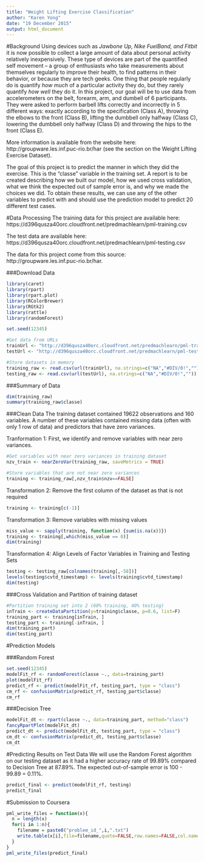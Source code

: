 ```yaml
---
title: "Weight Lifting Exercise Classification"
author: "Karen Yong"
date: "19 December 2015"
output: html_document
---
```


#Background
Using devices such as *Jawbone Up, Nike FuelBand, and Fitbit* it is now possible to collect a large amount of data about personal activity relatively inexpensively. These type of devices are part of the quantified self movement – a group of enthusiasts who take measurements about themselves regularly to improve their health, to find patterns in their behavior, or because they are tech geeks. One thing that people regularly do is quantify *how much* of a particular activity they do, but they rarely quantify *how well* they do it. In this project, our goal will be to use data from accelerometers on the belt, forearm, arm, and dumbell of 6 participants. They were asked to perform barbell lifts correctly and incorrectly in 5 different ways: exactly according to the specification (Class A), throwing the elbows to the front (Class B), lifting the dumbbell only halfway (Class C), lowering the dumbbell only halfway (Class D) and throwing the hips to the front (Class E).

More information is available from the website here: http://groupware.les.inf.puc-rio.br/har (see the section on the Weight Lifting Exercise Dataset). 

The goal of this project is to predict the manner in which they did the exercise. This is the “classe” variable in the training set. A report is to be created describing how we built our model, how we used cross validation, what we think the expected out of sample error is, and why we made the choices we did. To obtain these results, we can use any of the other variables to predict with and should use the prediction model to predict 20 different test cases.

#Data Processing
The training data for this project are available here: 
https://d396qusza40orc.cloudfront.net/predmachlearn/pml-training.csv

The test data are available here: 
https://d396qusza40orc.cloudfront.net/predmachlearn/pml-testing.csv

The data for this project come from this source: http://groupware.les.inf.puc-rio.br/har.

###Download Data
```r
library(caret)
library(rpart)
library(rpart.plot)
library(RColorBrewer)
library(RGtk2)
library(rattle)
library(randomForest)

set.seed(12345)

#Get data from URLs
trainUrl <- "http://d396qusza40orc.cloudfront.net/predmachlearn/pml-training.csv"
testUrl <- "http://d396qusza40orc.cloudfront.net/predmachlearn/pml-testing.csv"

#Store datasets in memory
training_raw <- read.csv(url(trainUrl), na.strings=c("NA","#DIV/0!",""))
testing_raw <- read.csv(url(testUrl), na.strings=c("NA","#DIV/0!",""))
```

###Summary of Data
```r
dim(training_raw)
summary(training_raw$classe)
```

###Clean Data
The training dataset contained 19622 observations and 160 variables. A number of these variables contained missing data (often with only 1 row of data) and predictors that have zero variances.

Tranformation 1: First, we identify and remove variables with near zero variances.

```r
#Get variables with near zero variances in training dataset
nzv_train <- nearZeroVar(training_raw, saveMetrics = TRUE)

#Store variables that are not near zero variances
training <- training_raw[,nzv_train$nzv==FALSE]
```

Transformation 2: Remove the first column of the dataset as that is not required
```r
training <- training[c(-1)]
```

Transformation 3: Remove variables with missing values
```r
miss_value <- sapply(training, function(x) {sum(is.na(x))})
training <- training[,which(miss_value == 0)]
dim(training)
```

Transformation 4: Align Levels of Factor Variables in Training and Testing Sets
```r
testing <- testing_raw[colnames(training[,-58])]
levels(testing$cvtd_timestamp) <- levels(training$cvtd_timestamp)
dim(testing)
```

###Cross Validation and Partition of training dataset 
```r
#Partition training set into 2 (60% training, 40% testing)
inTrain <- createDataPartition(y=training$classe, p=0.6, list=F)
training_part <- training[inTrain, ]
testing_part <- training[-inTrain, ]
dim(training_part)
dim(testing_part)
```

#Prediction Models

###Random Forest

```r
set.seed(12345)
modelFit_rf <- randomForest(classe ~., data=training_part)
plot(modelFit_rf)
predict_rf <- predict(modelFit_rf, testing_part, type = "class")
cm_rf <- confusionMatrix(predict_rf, testing_part$classe)
cm_rf
```

###Decision Tree

```r
modelFit_dt <- rpart(classe ~., data=training_part, method="class")
fancyRpartPlot(modelFit_dt)
predict_dt <- predict(modelFit_dt, testing_part, type = "class")
cm_dt <- confusionMatrix(predict_dt, testing_part$classe)
cm_dt

```

#Predicting Results on Test Data
We will use the Random Forest algorithm on our testing dataset as it had a higher accuracy rate of 99.89% compared to Decision Tree at 87.89%. The expected out-of-sample error is 100 - 99.89 = 0.11%.

```r
predict_final <- predict(modelFit_rf, testing)
predict_final
```

#Submission to Coursera
```r
pml_write_files = function(x){
  n = length(x)
  for(i in 1:n){
    filename = paste0("problem_id_",i,".txt")
    write.table(x[i],file=filename,quote=FALSE,row.names=FALSE,col.names=FALSE)
  }
}
pml_write_files(predict_final)

```